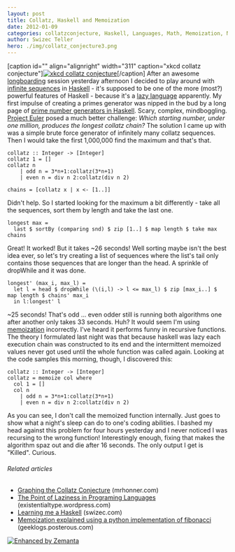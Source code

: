```yaml
---
layout: post
title: Collatz, Haskell and Memoization
date: 2012-01-09
categories: collatzconjecture, Haskell, Languages, Math, Memoization, Number Theory, Programming, Project Euler
author: Swizec Teller
hero: ./img/collatz_conjecture3.png
---
```


\[caption id="" align="alignright" width="311" caption="xkcd collatz conjecture"][![xkcd collatz conjecture](./img/collatz_conjecture3.png "xkcd collatz conjecture")](http://xkcd.com/710/)\[/caption] After an awesome [longboarding](http://en.wikipedia.org/wiki/Longboarding "Longboarding") session yesterday afternoon I decided to play around with [infinite sequences](http://en.wikipedia.org/wiki/Sequence "Sequence") in [Haskell](http://haskell.org "Haskell (programming language)") - it's supposed to be one of the more (most?) powerful features of Haskell - because it's a [lazy language](http://en.wikipedia.org/wiki/Evaluation_strategy "Evaluation strategy") apparently. My first impulse of creating a primes generator was nipped in the bud by a long page of [prime number generators in Haskell](http://www.haskell.org/haskellwiki/Prime_numbers). Scary, complex, mindboggling. [Project Euler](http://projecteuler.net/ "Project Euler") posed a much better challenge: _Which starting number, under one million, produces the longest collatz chain?_ The solution I came up with was a simple brute force generator of infinitely many collatz sequences. Then I would take the first 1,000,000 find the maximum and that's that.

    collatz :: Integer -> [Integer]
    collatz 1 = []
    collatz n
        | odd n = 3*n+1:collatz(3*n+1)
        | even n = div n 2:collatz(div n 2)

    chains = [collatz x | x <- [1..]]

Didn't help. So I started looking for the maximum a bit differently - take all the sequences, sort them by length and take the last one.

    longest max =
      last $ sortBy (comparing snd) $ zip [1..] $ map length $ take max chains

Great! It worked! But it takes ~26 seconds! Well sorting maybe isn't the best idea ever, so let's try creating a list of sequences where the list's tail only contains those sequences that are longer than the head. A sprinkle of dropWhile and it was done.

    longest' (max_i, max_l) =
      let l = head $ dropWhile (\(i,l) -> l <= max_l) $ zip [max_i..] $ map length $ chains' max_i
      in l:longest' l

~25 seconds! That's odd ... even odder still is running both algorithms one after another only takes 33 seconds. Huh? It would seem I'm using [memoization](http://en.wikipedia.org/wiki/Memoization "Memoization") incorrectly. I've heard it performs funny in recursive functions. The theory I formulated last night was that because haskell was lazy each execution chain was constructed to its end and the intermittent memoized values never got used until the whole function was called again. Looking at the code samples this morning, though, I discovered this:

    collatz :: Integer -> [Integer]
    collatz = memoize col where
      col 1 = []
      col n
        | odd n = 3*n+1:collatz(3*n+1)
        | even n = div n 2:collatz(div n 2)

As you can see, I don't call the memoized function internally. Just goes to show what a night's sleep can do to one's coding abilities. I bashed my head against this problem for four hours yesterday and I never noticed I was recursing to the wrong function! Interestingly enough, fixing that makes the algorithm spaz out and die after 16 seconds. The only output I get is "Killed". Curious.

###### Related articles

-   [Graphing the Collatz Conjecture](http://mrhonner.com/2011/11/18/graphing-the-collatz-conjecture/) (mrhonner.com)
-   [The Point of Laziness in Programing Languages](http://existentialtype.wordpress.com/2011/04/24/the-real-point-of-laziness/) (existentialtype.wordpress.com)
-   [Learning me a Haskell](http://swizec.com/blog/learning-me-a-haskell/swizec/3272) (swizec.com)
-   [Memoization explained using a python implementation of fibonacci](http://geeklogs.posterous.com/what-is-memoization) (geeklogs.posterous.com)

[![Enhanced by Zemanta](http://img.zemanta.com/zemified_e.png?x-id=6f7c0838-57e3-4b8a-a0c3-3ef0dc670559)](http://www.zemanta.com/ "Enhanced by Zemanta")
